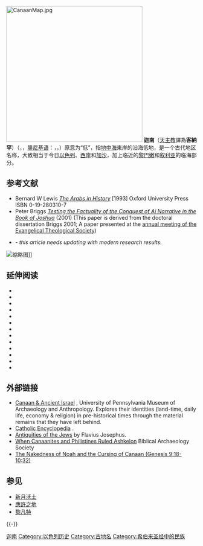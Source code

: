 {{Otheruses|subject=古代地区|other=名为“CANAAN”的日本动漫作品|CANAAN}}
[[File:CanaanMap.jpg|360x360px]]
'''迦南'''（[[天主教|天主教]]譯為'''客納罕'''）（{{lang-en|Canaan}}，{{lang-he|כְּנַעַן}}，[[腓尼基语|腓尼基语]]：{{script|Phnx|𐤊𐤍𐤏𐤍}}，{{lang-el|Χαναάν}}，{{lang-ar|کنعان}}）原意为“低”，指[[地中海|地中海]]東岸的沿海低地，是一个古代地区名称，大致相当于今日[[以色列|以色列]]、[[西岸|西岸]]和[[加沙|加沙]]，加上临近的[[黎巴嫩|黎巴嫩]]和[[叙利亚|叙利亚]]的临海部分。

== 参考文献 ==
{{Reflist}}
* Bernard W Lewis ''[http://books.google.it/books?vid=ISBN0192803107 The Arabs in History] {{Wayback|url=http://books.google.it/books?vid=ISBN0192803107 |date=20111117155009 }}'' [1993] Oxford University Press ISBN 0-19-280310-7
* Peter Briggs ''[https://web.archive.org/web/20071203021912/http://www.trinitysem.edu/Student/Journal/3-3/factuality.pdf Testing the Factuality of the Conquest of Ai Narrative in the Book of Joshua]'' (2001) (This paper is derived from the doctoral dissertation Briggs 2001; A paper presented at the [http://www.google.it/url?sa=t&ct=res&cd=2&url=http%3A%2F%2Fwww.actsconferenceproducts.com%2FMerchant%2FEV0100B.pdf&ei=YZYLRr26IIv0nQOM2fSvBg&usg=__M-499UJYkgTOoPH4qq30Ae7fmPE=&sig2=lrHOmUTKv31T88UzW3d1OQ annual meeting of the Evangelical Theological Society])
* {{1911}} - ''this article needs updating with modern research results.''
[[File:KAnana.gif|缩略图]]]]

== 延伸阅读 ==
* {{cite book
 |last1        = Bishop Moore
 |first1       = Megan
 |last2        = Kelle
 |first2       = Brad E.
 |title        = Biblical History and Israel's Past: The Changing Study of the Bible and History
 |year         = 2011
 |publisher    = Eerdmans
 |isbn         = 978-0-8028-6260-0
 |url          = https://books.google.com/books?id=Qjkz_8EMoaUC&q=Biblical+history+and+Israel%27s+past
 |access-date  = 2020-12-12
 |archive-date = 2021-04-15
 |archive-url  = https://web.archive.org/web/20210415200953/https://books.google.com/books?id=Qjkz_8EMoaUC&q=Biblical+history+and+Israel%27s+past
 |dead-url     = no
}}
* {{cite book |last1=Buck |first1=Mary Ellen |title=The Canaanites: Their History and Culture from Texts and Artifacts |date=2019 |publisher=Cascade Books |isbn=9781532618048 |pages=114}}
* {{cite book
| last1       = Coogan
| first1       = Michael D.
| title       = Stories from Ancient Canaan
| year       = 1978
| publisher       = Westminster Press
| isbn       = 978-0-8061-3108-5
| url       = https://books.google.com/books?id=1q2TzqnFWqQC&q=Stories+from+Ancient+Canaan
| access-date       = 2020-12-12
| archive-date       = 2021-04-15
| archive-url       = https://web.archive.org/web/20210415201018/https://books.google.com/books?id=1q2TzqnFWqQC&q=Stories+from+Ancient+Canaan
| dead-url       = no
}}
* {{cite book
 |last1        = Day
 |first1       = John
 |title        = Yahweh and the Gods and Goddesses of Canaan
 |year         = 2002
 |publisher    = Continuum
 |isbn         = 978-0-8264-6830-7
 |url          = https://books.google.com/books?id=y-gfwlltlRwC&q=Canaan
 |access-date  = 2020-12-12
 |archive-date = 2021-04-15
 |archive-url  = https://web.archive.org/web/20210415200957/https://books.google.com/books?id=y-gfwlltlRwC&q=Canaan
 |dead-url     = no
}}
* {{cite journal|last=Drews|first=Robert|author-link=Robert Drews|title=Canaanites and Philistines|journal= Journal for the Study of the Old Testament|volume= 23|year=1998|issue=81|page=39–61|doi=10.1177/030908929802308104}}
* {{cite book
 |last1         = Finkelstein
 |first1        = Israel
 |author-link   = Israel Finkelstein
 |title         = The Study of the Ancient Near East in the Twenty-First Century
 |chapter       = Towards a New Periodization and Nomenclature of the Archaeology of the Southern Levant
 |editor1-last  = Cooper
 |editor1-first = Jerrold S.
 |editor2-last  = Schwartz
 |editor2-first = Glenn M.
 |year          = 1996
 |publisher     = Eisenbrauns
 |isbn          = 978-0-931464-96-6
 |chapter-url   = https://books.google.com/books?id=3hc1Yp0VcjoC&q=Towards+a+new+periodization+and+nomenclature+of+the+archaeology+of+the+southern+levant&pg=PA103
 |access-date   = 2020-12-12
 |archive-date  = 2021-04-15
 |archive-url   = https://web.archive.org/web/20210415203253/https://books.google.com/books?id=3hc1Yp0VcjoC&q=Towards+a+new+periodization+and+nomenclature+of+the+archaeology+of+the+southern+levant&pg=PA103
 |dead-url      = no
}}
* {{cite book
 |last1        = Golden
 |first1       = Jonathan M.
 |title        = Ancient Canaan and Israel: An Introduction
 |year         = 2009
 |publisher    = Oxford University Press
 |isbn         = 978-0-19-537985-3
 |url          = https://books.google.com/books?id=o1-PHIGNcyQC&q=Ancient+Canaan+and+Israel
 |access-date  = 2020-12-12
 |archive-date = 2021-04-15
 |archive-url  = https://web.archive.org/web/20210415201032/https://books.google.com/books?id=o1-PHIGNcyQC&q=Ancient+Canaan+and+Israel
 |dead-url     = no
}}
* {{cite book
 |last1        = Killebrew
 |first1       = Ann E.
 |title        = Biblical Peoples and Ethnicity
 |year         = 2005
 |publisher    = SBL
 |isbn         = 978-1-58983-097-4
 |url          = https://books.google.com/books?id=VtAmmwapfVAC&q=Biblical+peoples+and+ethnicity:+an+archaeological
 |access-date  = 2020-12-12
 |archive-date = 2021-04-15
 |archive-url  = https://web.archive.org/web/20210415201023/https://books.google.com/books?id=VtAmmwapfVAC&q=Biblical+peoples+and+ethnicity%3A+an+archaeological
 |dead-url     = no
}}
* {{cite book
 |last1        = Lemche
 |first1       = Niels-Peter
 |title        = The Canaanites and their Land: The Tradition of the Canaanites
 |year         = 1991
 |publisher    = Continuum
 |isbn         = 978-0-567-45111-8
 |url          = https://books.google.com/books?id=cVuNKseq23oC&q=The+Canaanites+and+Their+Land
 |access-date  = 2020-12-12
 |archive-date = 2021-04-15
 |archive-url  = https://web.archive.org/web/20210415201039/https://books.google.com/books?id=cVuNKseq23oC&q=The+Canaanites+and+Their+Land
 |dead-url     = no
}}
* {{cite book
 |last1        = Na'aman
 |first1       = Nadav
 |title        = Canaan in the 2nd Millennium B.C.E.
 |year         = 2005
 |publisher    = Eisenbrauns
 |isbn         = 978-1-57506-113-9
 |url          = https://books.google.com/books?id=HmTOoQmf23AC&q=Canaan+in+the+2nd+millennium+B.C.E.
 |access-date  = 2020-12-12
 |archive-date = 2021-04-15
 |archive-url  = https://web.archive.org/web/20210415201032/https://books.google.com/books?id=HmTOoQmf23AC&q=Canaan+in+the+2nd+millennium+B.C.E.
 |dead-url     = no
}}
* {{cite book
 |last1        = Noll
 |first1       = K.L.
 |title        = Canaan and Israel in Antiquity: An Introduction
 |year         = 2001
 |publisher    = Continuum
 |isbn         = 978-1-84127-318-1
 |url          = https://books.google.com/books?id=2rnyjxLHy-QC&q=The+Canaanites+and+Their+Land&pg=PA21
 |access-date  = 2020-12-12
 |archive-date = 2021-04-15
 |archive-url  = https://web.archive.org/web/20210415201057/https://books.google.com/books?id=2rnyjxLHy-QC&q=The+Canaanites+and+Their+Land&pg=PA21
 |dead-url     = no
}}
* {{cite book
 |last1        = Smith
 |first1       = Mark S.
 |title        = The Early History of God
 |year         = 2002
 |publisher    = Eerdmans
 |isbn         = 978-9004119437
 |url          = https://books.google.com/books?id=RwrrUuHFb6UC&q=Early+History+of+the+Israelite+People
 |access-date  = 2020-12-12
 |archive-date = 2021-04-15
 |archive-url  = https://web.archive.org/web/20210415201042/https://books.google.com/books?id=RwrrUuHFb6UC&q=Early+History+of+the+Israelite+People
 |dead-url     = no
}}
* {{cite book
| last1       = Tubb
| first1      = Jonathan N.
| title       = Canaanites
| year       = 1998
| publisher  = University of Oklahoma Press
| isbn       = 978-0-8061-3108-5
| url        = https://archive.org/details/canaanites00tubb
| page       = [https://archive.org/details/canaanites00tubb/page/40 40]
| quote       = The Canaanites and Their Land.
}}

== 外部链接 ==
* [http://www.penn.museum/sites/Canaan/index.html Canaan & Ancient Israel] {{Wayback|url=http://www.penn.museum/sites/Canaan/index.html |date=20210426151407 }}, University of Pennsylvania Museum of Archaeology and Anthropology. Explores their identities (land-time, daily life, economy & religion) in pre-historical times through the material remains that they have left behind.
* [http://www.newadvent.org/cathen/03569b.htm Catholic Encyclopedia] {{Wayback|url=http://www.newadvent.org/cathen/03569b.htm |date=20170312200306 }}.
* [https://www.gutenberg.org/files/2848/2848-h/2848-h.htm Antiquities of the Jews] {{Wayback|url=https://www.gutenberg.org/files/2848/2848-h/2848-h.htm |date=20210426214201 }} by Flavius Josephus.
* [https://web.archive.org/web/20110519195012/http://www.bib-arch.org/e-features/canaanites-and-philistines.asp When Canaanites and Philistines Ruled Ashkelon] Biblical Archaeology Society
* [https://bible.org/seriespage/10-nakedness-noah-and-cursing-canaan-genesis-918-1032 The Nakedness of Noah and the Cursing of Canaan (Genesis 9:18-10:32)] {{Wayback|url=https://bible.org/seriespage/10-nakedness-noah-and-cursing-canaan-genesis-918-1032 |date=20210501225603 }}

== 参见 ==
* [[新月沃土|新月沃土]]
* [[應許之地|應許之地]]
* [[黎凡特|黎凡特]]

{{-}}
{{犹太人和犹太教}}

[[Category:迦南|]]
[[Category:以色列历史|Category:以色列历史]]
[[Category:古地名|Category:古地名]]
[[Category:希伯来圣经中的民族|Category:希伯来圣经中的民族]]